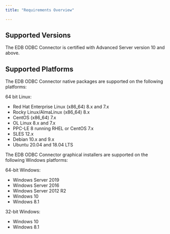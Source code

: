 ```yaml
---
title: "Requirements Overview"

---
```


## Supported Versions

The EDB ODBC Connector is certified with Advanced Server version 10 and above.

## Supported Platforms

The EDB ODBC Connector native packages are supported on the following platforms:

64 bit Linux:

-   Red Hat Enterprise Linux (x86_64) 8.x and 7.x
-   Rocky Linux/AlmaLinux (x86_64) 8.x 
-   CentOS (x86_64) 7.x
-   OL Linux 8.x and 7.x
-   PPC-LE 8 running RHEL or CentOS 7.x
-   SLES 12.x
-   Debian 10.x and 9.x
-   Ubuntu 20.04 and 18.04 LTS

The EDB ODBC Connector graphical installers are supported on the following Windows platforms:

64-bit Windows:

-   Windows Server 2019
-   Windows Server 2016
-   Windows Server 2012 R2
-   Windows 10
-   Windows 8.1

32-bit Windows:

-   Windows 10
-   Windows 8.1
